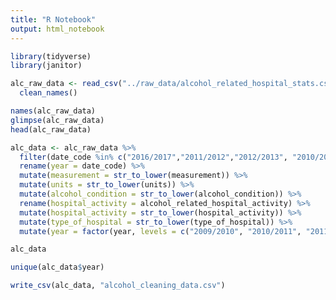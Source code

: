```yaml
---
title: "R Notebook"
output: html_notebook
---
```


```r
library(tidyverse)
library(janitor)

alc_raw_data <- read_csv("../raw_data/alcohol_related_hospital_stats.csv") %>% 
  clean_names()
```
```r
names(alc_raw_data)
glimpse(alc_raw_data)
head(alc_raw_data)
```
```r
alc_data <- alc_raw_data %>% 
  filter(date_code %in% c("2016/2017","2011/2012","2012/2013", "2010/2011", "2015/2016", "2009/2010", "2014/2015", "2018/2019", "2017/2018", "2013/2014"))  %>% 
  rename(year = date_code) %>% 
  mutate(measurement = str_to_lower(measurement)) %>% 
  mutate(units = str_to_lower(units)) %>% 
  mutate(alcohol_condition = str_to_lower(alcohol_condition)) %>%  
  rename(hospital_activity = alcohol_related_hospital_activity) %>% 
  mutate(hospital_activity = str_to_lower(hospital_activity)) %>% 
  mutate(type_of_hospital = str_to_lower(type_of_hospital)) %>% 
  mutate(year = factor(year, levels = c("2009/2010", "2010/2011", "2011/2012", "2012/2013", "2013/2014", "2014/2015", "2015/2016", "2016/2017", "2017/2018",  "2018/2019")))

alc_data
```
```r
unique(alc_data$year)
```
```r
write_csv(alc_data, "alcohol_cleaning_data.csv")
```


